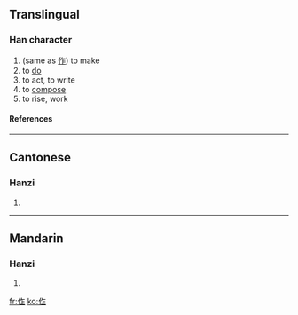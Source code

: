 ==Translingual==
===Han character===
{{Han char|rn=9|rad=人|as=05|sn=7|four=|canj=人人卜一 (OOYM)}}
# (same as [[作]]) to make
# to [[do]]
# to act, to write
# to [[compose]]
# to rise, work
====References====
{{Han ref|kx=0100.021|hdz=10136.010|uh=3445|ud=13381}}

----
==Cantonese==
===Hanzi===
{{yue-hanzi|jyut=|y=jok3, jok6}}
# {{defn|Cantonese}}

----
==Mandarin==
===Hanzi===
{{cmn-hanzi|pin=[[zuò]] ([[zuo4]])|wg=tso<sup>4</sup>}}
# {{defn|Mandarin}}

[[fr:㑅]]
[[ko:㑅]]